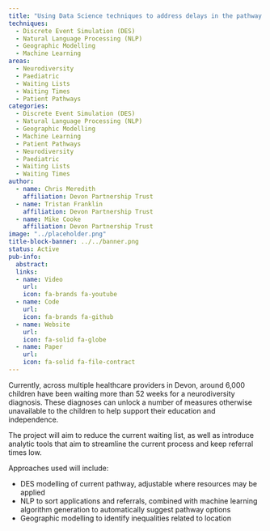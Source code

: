 ```yaml
---
title: "Using Data Science techniques to address delays in the pathway for Neurodiversity Diagnoses in Children and Young People in Devon"
techniques:
  - Discrete Event Simulation (DES)
  - Natural Language Processing (NLP)
  - Geographic Modelling
  - Machine Learning
areas:
  - Neurodiversity
  - Paediatric
  - Waiting Lists
  - Waiting Times
  - Patient Pathways
categories:
  - Discrete Event Simulation (DES)
  - Natural Language Processing (NLP)
  - Geographic Modelling
  - Machine Learning
  - Patient Pathways
  - Neurodiversity
  - Paediatric
  - Waiting Lists
  - Waiting Times
author:
  - name: Chris Meredith
    affiliation: Devon Partnership Trust
  - name: Tristan Franklin
    affiliation: Devon Partnership Trust
  - name: Mike Cooke
    affiliation: Devon Partnership Trust
image: "../placeholder.png"
title-block-banner: ../../banner.png
status: Active
pub-info:
  abstract:
  links:
  - name: Video
    url:
    icon: fa-brands fa-youtube
  - name: Code
    url:
    icon: fa-brands fa-github
  - name: Website
    url:
    icon: fa-solid fa-globe
  - name: Paper
    url:
    icon: fa-solid fa-file-contract
---
```


Currently, across multiple healthcare providers in Devon, around 6,000 children have been waiting more than 52 weeks for a neurodiversity diagnosis.  These diagnoses can unlock a number of measures otherwise unavailable to the children to help support their education and independence.

The project will aim to reduce the current waiting list, as well as introduce analytic tools that aim to streamline the current process and keep referral times low.

Approaches used will include:

- DES modelling of current pathway, adjustable where resources may be applied
- NLP to sort applications and referrals, combined with machine learning algorithm generation to automatically suggest pathway options
- Geographic modelling to identify inequalities related to location
